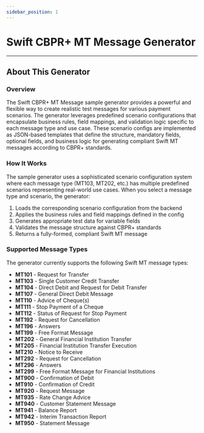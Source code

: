 ```yaml
---
sidebar_position: 1
---
```



# Swift CBPR+ MT Message Generator

<SwiftMTGeneratorWrapper />

---

## About This Generator

### Overview

The Swift CBPR+ MT Message sample generator provides a powerful and flexible way to create realistic test messages for various payment scenarios. The generator leverages predefined scenario configurations that encapsulate business rules, field mappings, and validation logic specific to each message type and use case. These scenario configs are implemented as JSON-based templates that define the structure, mandatory fields, optional fields, and business logic for generating compliant Swift MT messages according to CBPR+ standards.

### How It Works

The sample generator uses a sophisticated scenario configuration system where each message type (MT103, MT202, etc.) has multiple predefined scenarios representing real-world use cases. When you select a message type and scenario, the generator:

1. Loads the corresponding scenario configuration from the backend
2. Applies the business rules and field mappings defined in the config
3. Generates appropriate test data for variable fields
4. Validates the message structure against CBPR+ standards
5. Returns a fully-formed, compliant Swift MT message

### Supported Message Types

The generator currently supports the following Swift MT message types:
- **MT101** - Request for Transfer
- **MT103** - Single Customer Credit Transfer
- **MT104** - Direct Debit and Request for Debit Transfer
- **MT107** - General Direct Debit Message
- **MT110** - Advice of Cheque(s)
- **MT111** - Stop Payment of a Cheque
- **MT112** - Status of Request for Stop Payment
- **MT192** - Request for Cancellation
- **MT196** - Answers
- **MT199** - Free Format Message
- **MT202** - General Financial Institution Transfer
- **MT205** - Financial Institution Transfer Execution
- **MT210** - Notice to Receive
- **MT292** - Request for Cancellation
- **MT296** - Answers
- **MT299** - Free Format Message for Financial Institutions
- **MT900** - Confirmation of Debit
- **MT910** - Confirmation of Credit
- **MT920** - Request Message
- **MT935** - Rate Change Advice
- **MT940** - Customer Statement Message
- **MT941** - Balance Report
- **MT942** - Interim Transaction Report
- **MT950** - Statement Message